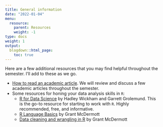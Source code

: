 ```yaml
---
title: General information
date: "2022-01-04"
menu:
  resource:
    parent: Resources
    weight: -1
type: docs
weight: 1
output:
  blogdown::html_page:
    toc: true
---
```


Here are a few additional resources that you may find helpful throughout the semester. I'll add to these as we go.

- [How to read an academic article](https://guides.libraries.emory.edu/c.php?g=971000&p=7017430). We will review and discuss a few academic articles throughout the semester.
- Some resources for honing your data analysis skills in `R`:
    + [R for Data Science](https://r4ds.had.co.nz/) by Hadley Wickham and Garrett Grolemund. This is the go-to resource for starting to work with `R`. Highly recommended, free, and informative.
    + [R Language Basics](https://raw.githack.com/uo-ec607/lectures/master/04-rlang/04-rlang.html#1) by Grant McDermott
    + [Data cleaning and wrangling in R](https://raw.githack.com/uo-ec607/lectures/master/05-tidyverse/05-tidyverse.html#1) by Grant McDermott
